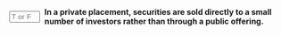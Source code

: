 ::: {.question-block}

<form onsubmit="event.preventDefault(); checkAnswerBox('module6_tf_q21','T')" style="display: flex; align-items: center; gap: 8px;">
<input type="text" id="module6_tf_q21" name="module6_tf_q21" maxlength="1" placeholder="T or F" style="width: 55px;" data-correct-answer="T" /> 
<label for="module6_tf_q21"><strong>In a private placement, securities are sold directly to a small number of investors rather than through a public offering.</strong></label>
</form>

<div id="feedback-module6_tf_q21" class="feedback" data-status="" style="display:none;">
This is TRUE. Private placements target a limited group of investors, avoiding the regulatory requirements of public offerings.
</div>

:::
